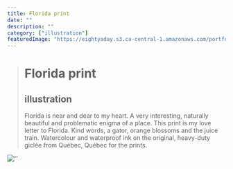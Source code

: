 ```yaml
---
title: Florida print
date: ""
description: ""
category: ["illustration"]
featuredImage: "https://eightyaday.s3.ca-central-1.amazonaws.com/portfolio/florida-print/florida-print-preview.jpg"
---
```


> # Florida print
>
> ## illustration
>
> Florida is near and dear to my heart. A very interesting, naturally beautiful and problematic enigma of a place. This print is my love letter to Florida. Kind words, a gator, orange blossoms and the juice train. Watercolour and waterproof ink on the original, heavy-duty giclée from Québec, Québec for the prints.

![''](https://eightyaday.s3.ca-central-1.amazonaws.com/portfolio/florida-print/florida-print-01.jpg)
